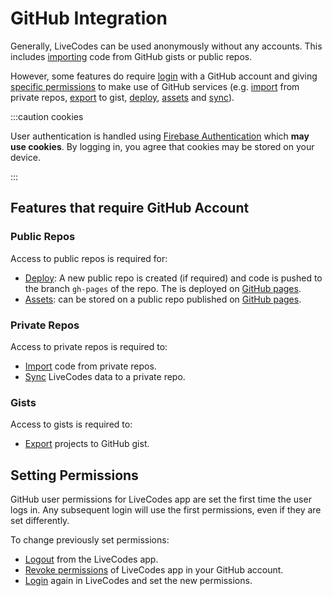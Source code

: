 # GitHub Integration

Generally, LiveCodes can be used anonymously without any accounts. This includes [importing](./import.mdx) code from GitHub gists or public repos.

However, some features do require [login](./user-management.mdx) with a GitHub account and giving [specific permissions](https://docs.github.com/en/apps/oauth-apps/building-oauth-apps/scopes-for-oauth-apps#available-scopes) to make use of GitHub services (e.g. [import](./import.mdx) from private repos, [export](./export.mdx) to gist, [deploy](./deploy.mdx), [assets](./assets.mdx) and [sync](./sync.mdx)).

:::caution cookies

User authentication is handled using [Firebase Authentication](https://firebase.google.com/products/auth) which **may use cookies**. By logging in, you agree that cookies may be stored on your device.

:::

## Features that require GitHub Account

### Public Repos

Access to public repos is required for:

- [Deploy](./deploy.mdx): A new public repo is created (if required) and code is pushed to the branch `gh-pages` of the repo. The is deployed on [GitHub pages](https://pages.github.com/).
- [Assets](./assets.mdx): can be stored on a public repo published on [GitHub pages](https://pages.github.com/).

### Private Repos

Access to private repos is required to:

- [Import](./import.mdx) code from private repos.
- [Sync](./sync.mdx) LiveCodes data to a private repo.

### Gists

Access to gists is required to:

- [Export](./export.mdx) projects to GitHub gist.

## Setting Permissions

GitHub user permissions for LiveCodes app are set the first time the user logs in. Any subsequent login will use the first permissions, even if they are set differently.

To change previously set permissions:

- [Logout](./user-management.mdx) from the LiveCodes app.
- [Revoke permissions](https://docs.github.com/en/apps/oauth-apps/using-oauth-apps/reviewing-your-authorized-oauth-applications) of LiveCodes app in your GitHub account.
- [Login](./user-management.mdx) again in LiveCodes and set the new permissions.
